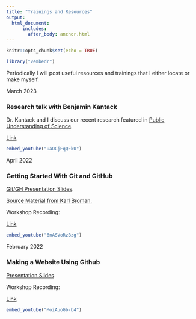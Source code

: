 ```yaml
---
title: "Trainings and Resources"
output: 
  html_document:
      includes:
        after_body: anchor.html
---
```


```r
knitr::opts_chunk$set(echo = TRUE)

library("vembedr")
```

Periodically I will post useful resources and trainings that I either locate or make myself.

March 2023

### Research talk with Benjamin Kantack

Dr. Kantack and I discuss our recent research featured in [Public Understanding of Science](https://journals.sagepub.com/doi/abs/10.1177/09636625221133520).

[Link](https://www.youtube.com/watch?v=uaOCjEqQEkU&t)

```r
embed_youtube("uaOCjEqQEkU")
```

April 2022

### Getting Started With Git and GitHub

[Git/GH Presentation Slides](./git_gh_js.html).

[Source Material from Karl Broman.](https://kbroman.org/github_tutorial/)

Workshop Recording:

[Link](https://www.youtube.com/watch?v=6nASVoRzBzg)

```r
embed_youtube("6nASVoRzBzg")
```

February 2022

### Making a Website Using Github

[Presentation Slides](./github_pres.html).

Workshop Recording:

[Link](https://www.youtube.com/watch?v=MoiAuoGb-b4)

```r
embed_youtube("MoiAuoGb-b4")
```
